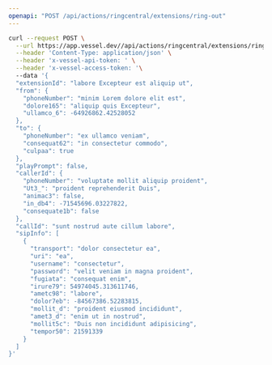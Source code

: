 ```yaml
---
openapi: "POST /api/actions/ringcentral/extensions/ring-out"
---
```


<RequestExample>

```bash Request
curl --request POST \
  --url https://app.vessel.dev//api/actions/ringcentral/extensions/ring-out \
  --header 'Content-Type: application/json' \
  --header 'x-vessel-api-token: ' \
  --header 'x-vessel-access-token: '\ 
  --data '{
  "extensionId": "labore Excepteur est aliquip ut",
  "from": {
    "phoneNumber": "minim Lorem dolore elit est",
    "dolore165": "aliquip quis Excepteur",
    "ullamco_6": -64926862.42528052
  },
  "to": {
    "phoneNumber": "ex ullamco veniam",
    "consequat62": "in consectetur commodo",
    "culpaa": true
  },
  "playPrompt": false,
  "callerId": {
    "phoneNumber": "voluptate mollit aliquip proident",
    "Ut3_": "proident reprehenderit Duis",
    "animac3": false,
    "in_db4": -71545696.03227822,
    "consequate1b": false
  },
  "callId": "sunt nostrud aute cillum labore",
  "sipInfo": [
    {
      "transport": "dolor consectetur ea",
      "uri": "ea",
      "username": "consectetur",
      "password": "velit veniam in magna proident",
      "fugiata": "consequat enim",
      "irure79": 54974045.313611746,
      "ametc98": "labore",
      "dolor7eb": -84567386.52283815,
      "mollit_d": "proident eiusmod incididunt",
      "amet3_d": "enim ut in nostrud",
      "mollit5c": "Duis non incididunt adipisicing",
      "tempor50": 21591339
    }
  ]
}'
```

</RequestExample>


      